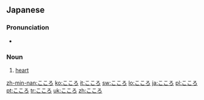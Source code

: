 ==Japanese==
===Pronunciation===
* {{audio|Ja-kokoro.ogg|Audio}}

===Noun===
{{ja-noun|h|rom=kokoro}}
# {{ja-def|心}} [[heart]]

[[zh-min-nan:こころ]]
[[ko:こころ]]
[[it:こころ]]
[[sw:こころ]]
[[lo:こころ]]
[[ja:こころ]]
[[pl:こころ]]
[[pt:こころ]]
[[tr:こころ]]
[[uk:こころ]]
[[zh:こころ]]